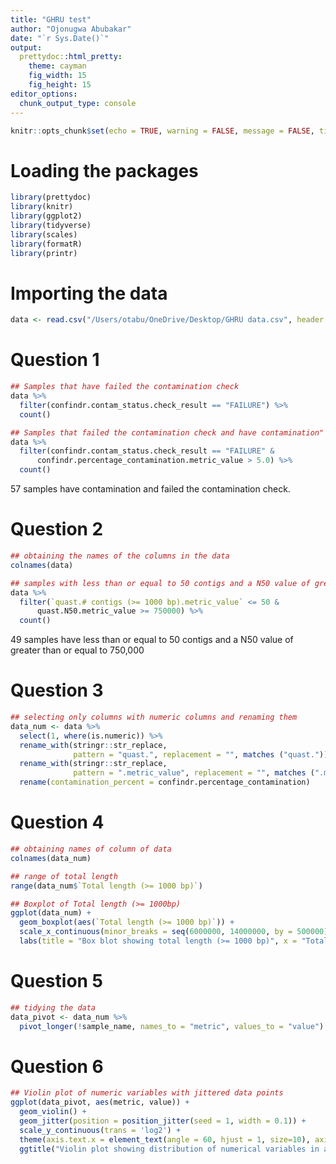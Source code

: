 ---
title: "GHRU test"
author: "Ojonugwa Abubakar"
date: "`r Sys.Date()`"
output: 
  prettydoc::html_pretty:
    theme: cayman
    fig_width: 15
    fig_height: 15
editor_options: 
  chunk_output_type: console
---

```{r setup, include=FALSE}
knitr::opts_chunk$set(echo = TRUE, warning = FALSE, message = FALSE, tidy = TRUE, comment = "", dev = "svg")
```

# Loading the packages
```{r load packages}
library(prettydoc)
library(knitr)
library(ggplot2)
library(tidyverse)
library(scales)
library(formatR)
library(printr)
```

# Importing the data
```{r import data}
data <- read.csv("/Users/otabu/OneDrive/Desktop/GHRU data.csv", header = T, check.names = F)
```

# Question 1
```{r Q1}
## Samples that have failed the contamination check
data %>%
  filter(confindr.contam_status.check_result == "FAILURE") %>%
  count()

## Samples that failed the contamination check and have contamination"
data %>%
  filter(confindr.contam_status.check_result == "FAILURE" & 
      confindr.percentage_contamination.metric_value > 5.0) %>%
  count()
```
57 samples have contamination and failed the contamination check.

# Question 2
```{r Q2}
## obtaining the names of the columns in the data
colnames(data)

## samples with less than or equal to 50 contigs and a N50 value of greater than or equal to 750,000
data %>%
  filter(`quast.# contigs (>= 1000 bp).metric_value` <= 50 & 
      quast.N50.metric_value >= 750000) %>%
  count()
```
49 samples have less than or equal to 50 contigs and a N50 value of greater than or equal to 750,000

# Question 3
```{r Q3}
## selecting only columns with numeric columns and renaming them
data_num <- data %>%
  select(1, where(is.numeric)) %>%
  rename_with(stringr::str_replace,
              pattern = "quast.", replacement = "", matches ("quast.")) %>%
  rename_with(stringr::str_replace,
              pattern = ".metric_value", replacement = "", matches (".metric_value")) %>%
  rename(contamination_percent = confindr.percentage_contamination)
```

# Question 4
```{r Q4}
## obtaining names of column of data
colnames(data_num)

## range of total length
range(data_num$`Total length (>= 1000 bp)`)

## Boxplot of Total length (>= 1000bp)
ggplot(data_num) +
  geom_boxplot(aes(`Total length (>= 1000 bp)`)) +
  scale_x_continuous(minor_breaks = seq(6000000, 14000000, by = 500000), labels = label_number(suffix = "", scale = 1e-6)) +
  labs(title = "Box blot showing total length (>= 1000 bp)", x = "Total length (in millions)") 
```

# Question 5
```{r Q5}
## tidying the data
data_pivot <- data_num %>%
  pivot_longer(!sample_name, names_to = "metric", values_to = "value")
```

# Question 6
```{r Q6}
## Violin plot of numeric variables with jittered data points
ggplot(data_pivot, aes(metric, value)) +
  geom_violin() +
  geom_jitter(position = position_jitter(seed = 1, width = 0.1)) +
  scale_y_continuous(trans = 'log2') +
  theme(axis.text.x = element_text(angle = 60, hjust = 1, size=10), axis.text.y = element_text(size=10), axis.title = element_text(size=12), plot.title = element_text(size=15)) + 
  ggtitle("Violin plot showing distribution of numerical variables in a QC spreadsheet")
```

